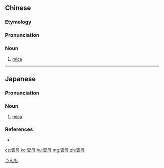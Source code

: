{{also|云母}}
==Chinese==
{{zh-forms|s=云母}}

===Etymology===
{{rfe|lang=zh}}

===Pronunciation===
{{zh-pron
|m=yúnmǔ
|c=wan4 mou5
|cat=n
}}

===Noun===
{{zh-noun}}

# [[mica]]

{{zh-cat|Minerals}}

----

==Japanese==
{{wikipedia|lang=ja}}
{{ja-kanjitab|yomi=irr|sort=きらら}}
{{ja-kanjitab|うん|ぼ|yomi=o}}
{{ja-kanjitab|うん|も|yomi=o}}

===Pronunciation===
{{ja-pron|acc=a|うんも|y=go}}
{{ja-pron|acc=a|うんぼ|y=o}}
{{ja-pron|acc=h|きらら|y=i}}

===Noun===
{{ja-noun|うんも|うんぼ|きらら|きら}}

# [[mica]]

===References===
* {{R:Shogakukan}}

[[Category:ja:Minerals|うんも]]

[[cs:雲母]]
[[ko:雲母]]
[[hu:雲母]]
[[mg:雲母]]
[[zh:雲母]]